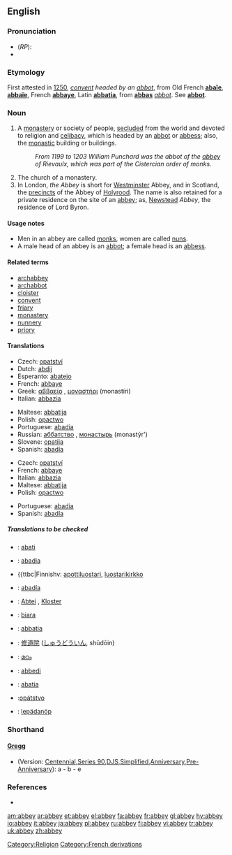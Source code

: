 {{see|Abbey}}
{{wikisource1911Enc|Abbey}}
{{rfc|Shorthand unknown/invalid header}}
==English==

===Pronunciation===
*(''RP''): {{IPA|/ˈæb.i/}}
*{{rhymes|æbi}}

===Etymology===
First attested in [[w:1250|1250]], ''[[convent]] headed by an [[abbot]]'', from Old French '''[[abaïe]]''', '''[[abbaïe]]''', French '''[[abbaye]]''', Latin '''[[abbatia]]''', from '''[[abbas]]''' ''[[abbot]]''. See '''[[abbot]]'''.

===Noun===
{{en-noun}}

# A [[monastery]] or society of people, [[secluded]] from the world and devoted to religion and [[celibacy]], which is headed by an [[abbot]] or [[abbess]]; also, the [[monastic]] building or buildings.
#: ''From 1199 to 1203 William Punchard was the abbot of the [[abbey]] of Rievaulx, which was part of the Cistercian order of monks.''
# The church of a monastery.
# In London, ''the Abbey'' is short for [[Westminster]] Abbey, and in Scotland, the [[precincts]] of the Abbey of [[Holyrood]]. The name is also retained for a private residence on the site of an [[abbey]]; as, [[Newstead]] ''Abbey'', the residence of Lord Byron.

====Usage notes====
*Men in an abbey are called [[monk]]s, women are called [[nun]]s.
*A male head of an abbey is an [[abbot]]; a female head is an [[abbess]].

====Related terms====
*[[archabbey]]
*[[archabbot]]
*[[cloister]]
*[[convent]]
*[[friary]]
*[[monastery]]
*[[nunnery]]
*[[priory]]

====Translations====
{{trans-top|monastery headed by an abbot}}
*Czech: [[opatství]] {{n}}
*Dutch: [[abdij]] {{f}}
*Esperanto: [[abatejo]]
*French: [[abbaye]] {{f}}
*Greek: [[αββαείο]] {{n}}, [[μοναστήρι]] (monastíri) {{n}}
*Italian: [[abbazia]] {{f}}
{{trans-mid}}
*Maltese: [[abbatija]]
*Polish: [[opactwo]] {{n}}
*Portuguese: [[abadia]] {{f}}
*Russian: [[аббатство]] {{n}}, [[монастырь]] (monastýr') {{m}}
*Slovene: [[opatija]] {{f}}
*Spanish: [[abadía]] {{f}}
{{trans-bottom}}

{{trans-top|church of a monastery}}
*Czech: [[opatství]] {{n}}
*French: [[abbaye]] {{f}}
*Italian: [[abbazia]] {{f}}
*Maltese: [[abbatija]]
*Polish: [[opactwo]] {{n}}
{{trans-mid}}
*Portuguese: [[abadia]] {{f}}
*Spanish: [[abadía]] {{f}}
{{trans-bottom}}

=====Translations to be checked=====
{{checktrans}}
{{top}}
*{{ttbc|Breton}}: [[abati]] {{f}}
*{{ttbc|Catalan}}: [[abadia]] {{f}}
*{{ttbc|Finnishv: [[apottiluostari]], [[luostarikirkko]]
*{{ttbc|Galician}}: [[abadía]] {{f}}
*{{ttbc|German}}: [[Abtei]] {{f}}, [[Kloster]] {{n}}
*{{ttbc|Indonesian}}: [[biara]]
*{{ttbc|Interlingua}}: [[abbatia]]
{{mid}}
*{{ttbc|Japanese}}: [[修道院]] ([[しゅうどういん]], shūdōin)
*{{ttbc|Malayalam}}: [[മഠം]]
*{{ttbc|Norwegian}}: [[abbedi]]
*{{ttbc|Novial}}: [[abatia]]
*{{ttbc|Slovak}}:[[opátstvo]] {{n}}
*{{ttbc|Volapük}}: [[lepädanöp]]
{{bottom}}

===Shorthand===

{{rfc-level|[http://en.wikipedia.org/wiki/Gregg_Shorthand Gregg] apparently not in POS section}}

====[http://en.wikipedia.org/wiki/Gregg_Shorthand Gregg]====
* (Version: [http://en.wikipedia.org/wiki/Gregg_Shorthand#Centennial_Gregg_Shorthand Centennial],[http://en.wikipedia.org/wiki/Gregg_Shorthand#Series_90_Gregg_Shorthand  Series 90],[http://en.wikipedia.org/wiki/Gregg_Shorthand#Diamond_Jubilee_Gregg_Shorthand  DJS],[http://en.wikipedia.org/wiki/Gregg_Shorthand#Simplified_Gregg_Shorthand Simplified],[http://en.wikipedia.org/wiki/Gregg_Shorthand#Anniversary_Gregg_Shorthand Anniversary],[http://en.wikipedia.org/wiki/Gregg_Shorthand#Pre-Anniversary_Gregg_Shorthand Pre-Anniversary]): a - b - e

===References===
*{{R:Webster 1913}}

[[Category:Religion]]
[[Category:French derivations]]

[[am:abbey]]
[[ar:abbey]]
[[et:abbey]]
[[el:abbey]]
[[fa:abbey]]
[[fr:abbey]]
[[gl:abbey]]
[[hy:abbey]]
[[io:abbey]]
[[it:abbey]]
[[ja:abbey]]
[[pl:abbey]]
[[ru:abbey]]
[[fi:abbey]]
[[vi:abbey]]
[[tr:abbey]]
[[uk:abbey]]
[[zh:abbey]]